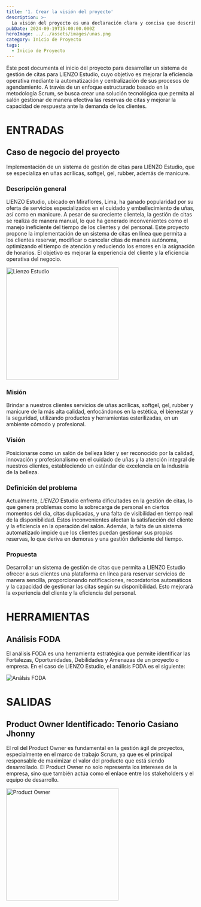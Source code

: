 ```yaml
---
title: '1. Crear la visión del proyecto'
description: >-
  La visión del proyecto es una declaración clara y concisa que describe el propósito y los objetivos del proyecto.
pubDate: 2024-09-19T15:00:00.000Z
heroImage: ../../assets/images/unas.png
category: Inicio de Proyecto
tags:
  - Inicio de Proyecto
---
```


Este post documenta el inicio del proyecto para desarrollar un sistema de gestión de citas para LIENZO Estudio, cuyo
objetivo es mejorar la eficiencia operativa mediante la automatización y centralización de sus procesos de agendamiento.
A través de un enfoque estructurado basado en la metodología Scrum, se busca crear una solución tecnológica que permita al
salón gestionar de manera efectiva las reservas de citas y mejorar la capacidad de respuesta ante la demanda de los clientes.

# ENTRADAS

## Caso de negocio del proyecto

Implementación de un sistema de gestión de citas para LIENZO Estudio, que se especializa en uñas acrílicas, softgel, gel,
rubber, además de manicure.

### Descripción general

LIENZO Estudio, ubicado en Miraflores, Lima, ha ganado popularidad por su oferta de servicios especializados en el
cuidado y embellecimiento de uñas, así como en manicure. A pesar de su creciente clientela, la gestión de citas
se realiza de manera manual, lo que ha generado inconvenientes como el manejo ineficiente del tiempo de los clientes y del
personal. Este proyecto propone la implementación de un sistema de citas en línea que permita a los clientes reservar,
modificar o cancelar citas de manera autónoma, optimizando el tiempo de atención y reduciendo los errores en la asignación
de horarios. El objetivo es mejorar la experiencia del cliente y la eficiencia operativa del negocio.

<div style={{ display: 'flex', justifyContent: 'center' }}>
	<img src='/images/lienzolimafoto1.jpg' alt='Lienzo Estudio' width='300' />
</div>

### Misión

Brindar a nuestros clientes servicios de uñas acrílicas, softgel, gel, rubber y manicure de la más alta calidad, enfocándonos en la estética, el bienestar y la seguridad, utilizando productos y herramientas esterilizadas, en un ambiente cómodo y profesional.

### Visión

Posicionarse como un salón de belleza líder y ser reconocido por la calidad, innovación y profesionalismo en el cuidado de uñas y la atención integral de nuestros clientes, estableciendo un estándar de excelencia en la industria de la belleza.

### Definición del problema

Actualmente, _LIENZO_ Estudio enfrenta dificultades en la gestión de citas, lo que genera problemas como la sobrecarga de personal en ciertos momentos del día, citas duplicadas, y una falta de visibilidad en tiempo real de la disponibilidad. Estos inconvenientes afectan la satisfacción del cliente y la eficiencia en la operación del salón. Además, la falta de un sistema automatizado impide que los clientes puedan gestionar sus propias reservas, lo que deriva en demoras y una gestión deficiente del tiempo.

### Propuesta

Desarrollar un sistema de gestión de citas que permita a LIENZO Estudio ofrecer a sus clientes una plataforma en línea para reservar servicios de manera sencilla, proporcionando notificaciones, recordatorios automáticos y la capacidad de gestionar las citas según su disponibilidad. Esto mejorará la experiencia del cliente y la eficiencia del personal.

# HERRAMIENTAS

## Análisis FODA

El análisis FODA es una herramienta estratégica que permite identificar las Fortalezas, Oportunidades,
Debilidades y Amenazas de un proyecto o empresa. En el caso de LIENZO Estudio, el análisis
FODA es el siguiente:

![Análsis FODA](../../assets/images/Foda.jpeg)

# SALIDAS

## Product Owner Identificado: Tenorio Casiano Jhonny

El rol del Product Owner es fundamental en la gestión ágil de proyectos, especialmente en el marco de
trabajo Scrum, ya que es el principal responsable de maximizar el valor del producto que está siendo
desarrollado. El Product Owner no solo representa los intereses de la empresa, sino que también actúa
como el enlace entre los stakeholders y el equipo de desarrollo.

<div style={{ display: 'flex', justifyContent: 'center' }}>
	<img src='/images/Product_owner.jpeg' alt='Product Owner' width='300' />
</div>
